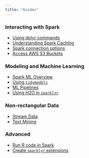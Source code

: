 ```yaml
---
title: "Guides"
---
```


::: {layout-ncol="2"}
::: {style="display: block;"}
### Interacting with Spark

- [Using dplyr commands](/guides/dplyr.qmd)  
- [Understanding Spark Caching](/guides/caching.qmd)
- [Spark connection options](/guides/connections.qmd) 
- [Access AWS S3 Buckets](/guides/aws-s3.qmd)
:::
::: {style="display: block;"}
### Modeling and Machine Learning   

- [Spark ML Overview](/guides/mlib.qmd)
- [Using `tidymodels`](/guides/tidymodels.qmd)
- [ML Pipelines](/guides/pipelines.qmd)
- [Using H2O in `sparklyr`](/guides/h2o.qmd)
:::
:::

::: {layout-ncol="2"}
::: {style="display: block;"}
### Non-rectangular Data

- [Stream Data](/guides/streaming.qmd)
- [Text Mining](/guides/textmining.qmd)

:::
::: {style="display: block;"}
### Advanced

- [Run R code in Spark](/guides/distributed-r.qmd)
- [Create `sparklyr` extensions](/guides/extensions.qmd)
:::
:::

